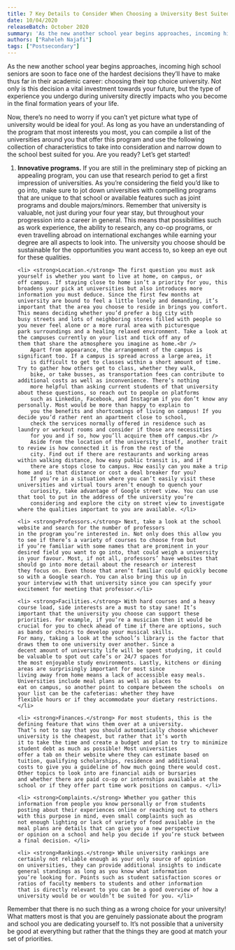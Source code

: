 ```yaml
---
title: 7 Key Details to Consider When Choosing a University Best Suited For You
date: 10/04/2020
releaseBatch: October 2020
summary: 'As the new another school year begins approaches, incoming high school seniors are soon to face one of the hardest decisions they’ll have to make thus far in their academic career: choosing their top choice university. Not only is this decision a vital investment towards your future, but the type of experience you undergo during university directly impacts who you become in the final formation years of your life.'
authors: ["Raheleh Najafi"]
tags: ["Postsecondary"]
---
```

<div>

<p> As the new another school year begins approaches, incoming high school seniors are soon to face one of the hardest decisions 
they’ll have to make thus far in their academic career: choosing their top choice university. Not only is this decision a vital 
investment towards your future, but the type of experience you undergo during university directly impacts who you become in the 
final formation years of your life. </p>

<p> Now, there’s no need to worry if you can’t yet picture what type of university would be ideal for you!. As long as you have 
an understanding of the program that most interests you most, you can compile a list of the universities around you that offer 
this program and use the following collection of characteristics to take into consideration and narrow down to the school best 
suited for you. Are you ready? Let’s get started! </p>

<ol>
    <li> <strong>Innovative programs.</strong> If you are still in the preliminary step of picking an appealing program, 
you can use that research period to get a first impression of universities. As you’re considering the field you’d like to go into, 
make sure to jot down universities with compelling programs that are unique to that school or available features such as joint 
programs and double majors/minors. Remember that university is valuable, not just during your four year stay, but throughout your 
progression into a career in general. This means that possibilities such as work experience, the ability to research, any co-op 
programs, or even travelling abroad on international exchanges while earning your degree are all aspects to look into. 
The university you choose should be sustainable for the opportunities you want access to, so keep an eye out for these qualities. </li>
    
    <li> <strong>Location.</strong> The first question you must ask yourself is whether you want to live at home, on campus, or 
    off campus. If staying close to home isn’t a priority for you, this broadens your pick at universities but also introduces more 
    information you must deduce. Since the first few months at university are bound to feel a little lonely and demanding, it’s 
    important that the area you choose to reside in brings you comfort. This means deciding whether you’d prefer a big city with 
    busy streets and lots of neighboring stores filled with people so you never feel alone or a more rural area with picturesque 
    park surroundings and a healing relaxed environment. Take a look at the campuses currently on your list and tick off any of 
    them that share the atmosphere you imagine as home.<br />
        Apart from appearance, the arrangement of the campus is significant too. If a campus is spread across a large area, it 
        is difficult to get to classes within a short amount of time. Try to gather how others get to class, whether they walk, 
        bike, or take busses, as transportation fees can contribute to additional costs as well as inconvenience. There’s nothing 
        more helpful than asking current students of that university about these questions, so reach out to people on platforms 
        such as Linkedin, Facebook, and Instagram if you don’t know any personally. Most would be more than happy to explain to 
        you the benefits and shortcomings of living on campus! If you decide you’d rather rent an apartment close to school, 
        check the services normally offered in residence such as laundry or workout rooms and consider if those are necessities 
        for you and if so, how you’ll acquire them off campus.<br />
        Aside from the location of the university itself, another trait to review is how connected it is from the rest of the 
        city. Find out if there are restaurants and working areas within walking distance, how easy public transit is, and if 
        there are stops close to campus. How easily can you make a trip home and is that distance or cost a deal breaker for you? 
        If you’re in a situation where you can’t easily visit these universities and virtual tours aren’t enough to quench your 
        curiosity, take advantage of Google street view. You can use that tool to put in the address of the university you’re 
        considering and explore the city on street view to investigate where the qualities important to you are available. </li>

    <li> <strong>Professors.</strong> Next, take a look at the school website and search for the number of professors 
    in the program you’re interested in. Not only does this allow you to see if there’s a variety of courses to choose from but 
    if you’re familiar with some names that are prominent in your desired field you want to go into, that could weigh a university 
    in your favour. Most, if not all, professors’ have websites that should go into more detail about the research or interest 
    they focus on. Even those that aren’t familiar could quickly become so with a Google search. You can also bring this up in 
    your interview with that university since you can specify your excitement for meeting that professor.</li>

    <li> <strong>Facilities.</strong> With hard courses and a heavy course load, side interests are a must to stay sane! It’s 
    important that the university you choose can support these priorities. For example, if you’re a musician then it would be 
    crucial for you to check ahead of time if there are options, such as bands or choirs to develop your musical skills. 
    For many, taking a look at the school’s library is the factor that draws them to one university over another. Since a 
    decent amount of university life will be spent studying, it could be valuable to spot out cafe’s or 24/7 spaces for 
    the most enjoyable study environments. Lastly, kitchens or dining areas are surprisingly important for most since 
    living away from home means a lack of accessible easy meals. Universities include meal plans as well as places to 
    eat on campus, so another point to compare between the schools  on your list can be the cafeterias: whether they have 
    flexible hours or if they accommodate your dietary restrictions. </li>

    <li> <strong>Finances.</strong> For most students, this is the defining feature that wins them over at a university. 
    That’s not to say that you should automatically choose whichever university is the cheapest, but rather that it’s worth 
    it to take the time and create a budget and plan to try to minimize student debt as much as possible! Most universities 
    offer a tab on their website where they can estimate based on tuition, qualifying scholarships, residence and additional 
    costs to give you a guideline of how much going there would cost. Other topics to look into are financial aids or bursaries 
    and whether there are paid co-op or internships available at the school or if they offer part time work positions on campus. </li>
    
    <li> <strong>Complaints.</strong> Whether you gather this information from people you know personally or from students 
    posting about their experiences online or reaching out to others with this purpose in mind, even small complaints such as 
    not enough lighting or lack of variety of food available in the meal plans are details that can give you a new perspective 
    or opinion on a school and help you decide if you’re stuck between a final decision. </li>
    
    <li> <strong>Rankings.</strong> While university rankings are certainly not reliable enough as your only source of opinion 
    on universities, they can provide additional insights to indicate general standings as long as you know what information 
    you’re looking for. Points such as student satisfaction scores or ratios of faculty members to students and other information 
    that is directly relevant to you can be a good overview of how a university would be or wouldn’t be suited for you. </li>
</ol>

<p> Remember that there is no such thing as a wrong choice for your university! What matters most is that you are genuinely 
passionate about the program and school you are dedicating yourself to. It’s not possible that a university be good at everything 
but rather that the things they are good at match your set of priorities. </p>

</div>
